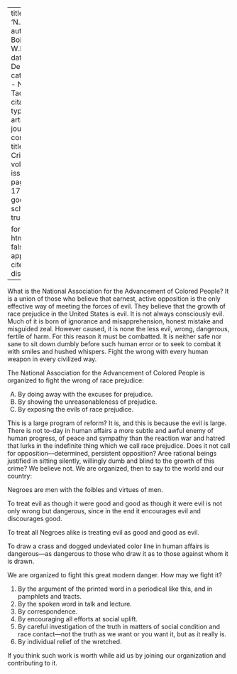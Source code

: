 
---
title: 'N.A.A.C.P.'
author: Du Bois, W.E.B.
date: Dec. 1910
categories: 
  - NAACP
  - Tactics
citation: 
  type: article-journal
  container-title: The Crisis
  volume: 1
  issue: 2
  page: 16-17
google-scholar: true

format:
  html:
    toc: false
    appendix-cite-as: display
---


What is the National Association for the Advancement of Colored People? It is a union of those who believe that earnest, active opposition is the only effective way of meeting the forces of evil. They believe that the growth of race prejudice in the United States is evil. It is not always consciously evil. Much of it is born of ignorance and misapprehension, honest mistake and misguided zeal. However caused, it is none the less evil, wrong, dangerous, fertile of harm. For this reason it must be combatted. It is neither safe nor sane to sit down dumbly before such human error or to seek to combat it with smiles and hushed whispers. Fight the wrong with every human weapon in every civilized way.  

The National Association for the Advancement of Colored People is organized to fight the wrong of race prejudice:    

<ol type="A">
<li> By doing away with the excuses for prejudice.    
<li> By showing the unreasonableness of prejudice.    
<li> By exposing the evils of race prejudice.
</ol>

This is a large program of reform? It is, and this is because the evil is large. There is not to-day in human affairs a more subtle and awful enemy of human progress, of peace and sympathy than the reaction war and hatred that lurks in the indefinite thing which we call race prejudice. Does it not call for opposition---determined, persistent opposition? Aree rational beings justified in sitting silently, willingly dumb and blind to the growth of this crime? We believe not. We are organized, then to say to the world and our country:  

Negroes are men with the foibles and virtues of men.   

To treat evil as though it were good and good as though it were evil is not only wrong but dangerous, since in the end it encourages evil and discourages good.     

To treat all Negroes alike is treating evil as good and good as evil.     

To draw a crass and dogged undeviated color line in human affairs is dangerous---as dangerous to those who draw it as to those against whom it is drawn.     

We are organized to fight this great modern danger. How may we fight it?     

1. By the argument of the printed word in a periodical like this, and in pamphlets and tracts.    
2. By the spoken word in talk and lecture.    
3. By correspondence.    
4. By encouraging all efforts at social uplift.    
5. By careful investigation of the truth in matters of social condition and race contact---not the truth as we want or you want it, but as it really is.    
6. By individual relief of the wretched.

If you think such work is worth while aid us by joining our organization and contributing to it.

